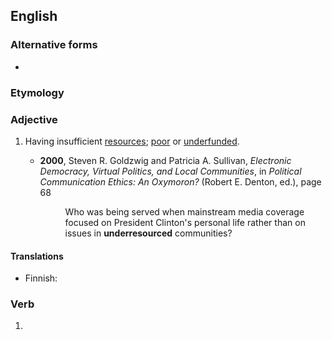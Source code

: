 {{also|under-resourced}}
==English==

===Alternative forms===
* {{l|en|under-resourced}}

===Etymology===
{{prefix|under|resourced|lang=en}}

===Adjective===
{{en-adj}}

# {{lb|en|social sciences|public health}} Having insufficient [[resources]]; [[poor]] or [[underfunded]].
#* '''2000''', Steven R. Goldzwig and Patricia A. Sullivan, ''Electronic Democracy, Virtual Politics, and Local Communities'', in ''Political Communication Ethics: An Oxymoron?'' (Robert E. Denton, ed.), page 68
#*: Who was being served when mainstream media coverage focused on President Clinton's personal life rather than on issues in '''underresourced''' communities?

====Translations====
{{trans-top|having insufficient resources}}
* Finnish: {{t|fi|aliresursoitu}}
{{trans-mid}}
{{trans-bottom}}

===Verb===
{{head|en|verb form}}

# {{en-past of|underresource}}